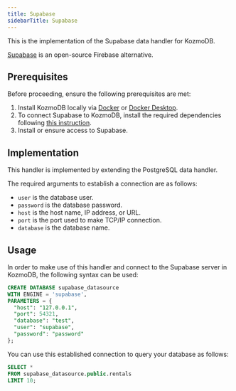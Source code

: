 ```yaml
---
title: Supabase
sidebarTitle: Supabase
---
```


This is the implementation of the Supabase data handler for KozmoDB.

[Supabase](https://supabase.com/) is an open-source Firebase alternative.

## Prerequisites

Before proceeding, ensure the following prerequisites are met:

1. Install KozmoDB locally via [Docker](/setup/self-hosted/docker) or [Docker Desktop](/setup/self-hosted/docker-desktop).
2. To connect Supabase to KozmoDB, install the required dependencies following [this instruction](/setup/self-hosted/docker#install-dependencies).
3. Install or ensure access to Supabase.

## Implementation

This handler is implemented by extending the PostgreSQL data handler.

The required arguments to establish a connection are as follows:

* `user` is the database user.
* `password` is the database password.
* `host` is the host name, IP address, or URL.
* `port` is the port used to make TCP/IP connection.
* `database` is the database name.

## Usage

In order to make use of this handler and connect to the Supabase server in KozmoDB, the following syntax can be used:

```sql
CREATE DATABASE supabase_datasource
WITH ENGINE = 'supabase',
PARAMETERS = {
  "host": "127.0.0.1",
  "port": 54321,
  "database": "test",
  "user": "supabase",
  "password": "password"
};
```

You can use this established connection to query your database as follows:

```sql
SELECT *
FROM supabase_datasource.public.rentals
LIMIT 10;
```
